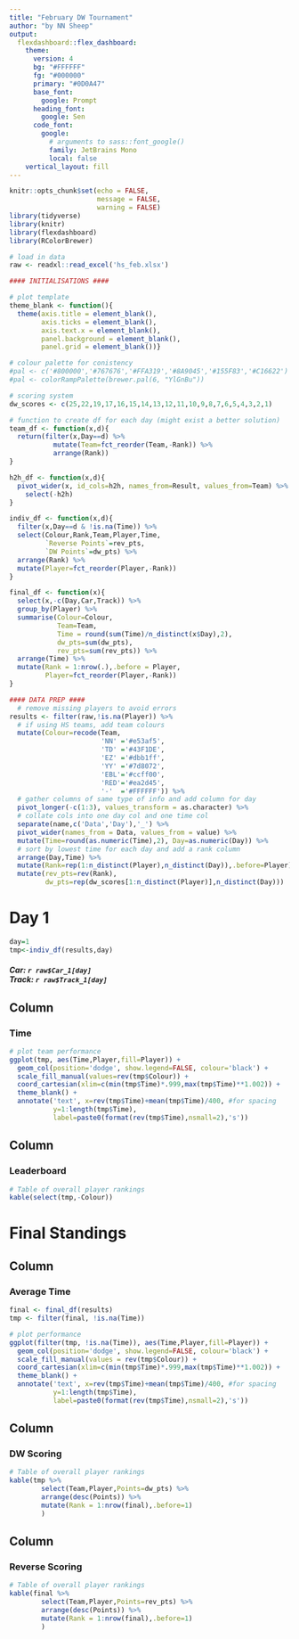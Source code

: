 ```yaml
---
title: "February DW Tournament"
author: "by NN Sheep"
output: 
  flexdashboard::flex_dashboard:
    theme: 
      version: 4
      bg: "#FFFFFF"
      fg: "#000000" 
      primary: "#0D0A47"
      base_font: 
        google: Prompt
      heading_font:
        google: Sen
      code_font:
        google: 
          # arguments to sass::font_google() 
          family: JetBrains Mono
          local: false
    vertical_layout: fill
---
```


```r
knitr::opts_chunk$set(echo = FALSE, 
                      message = FALSE, 
                      warning = FALSE)
library(tidyverse)
library(knitr)
library(flexdashboard)
library(RColorBrewer)

# load in data
raw <- readxl::read_excel('hs_feb.xlsx') 
```

```r
#### INITIALISATIONS ####

# plot template
theme_blank <- function(){
  theme(axis.title = element_blank(),
        axis.ticks = element_blank(),
        axis.text.x = element_blank(),
        panel.background = element_blank(),
        panel.grid = element_blank())}

# colour palette for conistency
#pal <- c('#800000','#767676','#FFA319','#8A9045','#155F83','#C16622')
#pal <- colorRampPalette(brewer.pal(6, "YlGnBu"))

# scoring system
dw_scores <- c(25,22,19,17,16,15,14,13,12,11,10,9,8,7,6,5,4,3,2,1)

# function to create df for each day (might exist a better solution)
team_df <- function(x,d){
  return(filter(x,Day==d) %>% 
           mutate(Team=fct_reorder(Team,-Rank)) %>%
           arrange(Rank))
}

h2h_df <- function(x,d){
  pivot_wider(x, id_cols=h2h, names_from=Result, values_from=Team) %>% 
    select(-h2h) 
}

indiv_df <- function(x,d){
  filter(x,Day==d & !is.na(Time)) %>%
  select(Colour,Rank,Team,Player,Time,
         `Reverse Points`=rev_pts,
         `DW Points`=dw_pts) %>%
  arrange(Rank) %>%
  mutate(Player=fct_reorder(Player,-Rank))
}

final_df <- function(x){
  select(x,-c(Day,Car,Track)) %>%
  group_by(Player) %>%
  summarise(Colour=Colour,
            Team=Team,
            Time = round(sum(Time)/n_distinct(x$Day),2),
            dw_pts=sum(dw_pts),
            rev_pts=sum(rev_pts)) %>%
  arrange(Time) %>%
  mutate(Rank = 1:nrow(.),.before = Player,
         Player=fct_reorder(Player,-Rank))
}
```

``` r
#### DATA PREP ####
  # remove missing players to avoid errors
results <- filter(raw,!is.na(Player)) %>%
  # if using HS teams, add team colours
  mutate(Colour=recode(Team, 
                       'NN' ='#e53af5',
                       'TD' ='#43F1DE',
                       'EZ' ='#dbb1ff',
                       'YY' ='#7d8072',
                       'EBL'='#ccff00',
                       'RED'='#ea2d45',
                       '-'  ='#FFFFFF')) %>% 
  # gather columns of same type of info and add column for day
  pivot_longer(-c(1:3), values_transform = as.character) %>%
  # collate cols into one day col and one time col
  separate(name,c('Data','Day'),'_') %>% 
  pivot_wider(names_from = Data, values_from = value) %>%
  mutate(Time=round(as.numeric(Time),2), Day=as.numeric(Day)) %>%
  # sort by lowest time for each day and add a rank column
  arrange(Day,Time) %>%
  mutate(Rank=rep(1:n_distinct(Player),n_distinct(Day)),.before=Player) %>%
  mutate(rev_pts=rev(Rank),
         dw_pts=rep(dw_scores[1:n_distinct(Player)],n_distinct(Day))) 
```

# Day 1
```r
day=1
tmp<-indiv_df(results,day)
```
##### **Car: `r raw$Car_1[day]`** <br> **Track: `r raw$Track_1[day]`**


Column 
--------------
### Time 
```r
# plot team performance
ggplot(tmp, aes(Time,Player,fill=Player)) +
  geom_col(position='dodge', show.legend=FALSE, colour='black') +
  scale_fill_manual(values=rev(tmp$Colour)) +
  coord_cartesian(xlim=c(min(tmp$Time)*.999,max(tmp$Time)**1.002)) +
  theme_blank() + 
  annotate('text', x=rev(tmp$Time)+mean(tmp$Time)/400, #for spacing
           y=1:length(tmp$Time),
           label=paste0(format(rev(tmp$Time),nsmall=2),'s'))
```

Column {data-width=600}
--------------
### Leaderboard 
```r
# Table of overall player rankings
kable(select(tmp,-Colour))
```


# Final Standings 

Column 
--------------
### Average Time 
```r
final <- final_df(results)
tmp <- filter(final, !is.na(Time))

# plot performance
ggplot(filter(tmp, !is.na(Time)), aes(Time,Player,fill=Player)) +
  geom_col(position='dodge', show.legend=FALSE, colour='black') +
  scale_fill_manual(values = rev(tmp$Colour)) +
  coord_cartesian(xlim=c(min(tmp$Time)*.999,max(tmp$Time)**1.002)) +
  theme_blank() + 
  annotate('text', x=rev(tmp$Time)+mean(tmp$Time)/400, #for spacing
           y=1:length(tmp$Time),
           label=paste0(format(rev(tmp$Time),nsmall=2),'s'))
```

Column {data-width=300}
--------------
### DW Scoring 
```r
# Table of overall player rankings
kable(tmp %>%
        select(Team,Player,Points=dw_pts) %>%
        arrange(desc(Points)) %>%
        mutate(Rank = 1:nrow(final),.before=1)
        )
```

Column {data-width=300}
--------------
### Reverse Scoring 
```r
# Table of overall player rankings
kable(final %>%
        select(Team,Player,Points=rev_pts) %>%
        arrange(desc(Points)) %>%
        mutate(Rank = 1:nrow(final),.before=1)
        )
```



